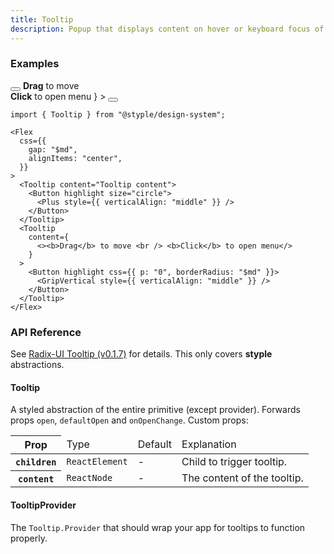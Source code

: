 ```yaml
---
title: Tooltip
description: Popup that displays content on hover or keyboard focus of associated element.
---
```


### Examples

<Preview>
  <Flex
    css={{
      gap: "$md",
      alignItems: "center",
    }}
  >
    <Tooltip content="Tooltip content">
      <Button highlight size="circle">
        <Plus style={{ verticalAlign: "middle" }} />
      </Button>
    </Tooltip>
    <Tooltip
      content={
        <><b>Drag</b> to move <br /> <b>Click</b> to open menu</>
      }
    >
      <Button highlight css={{ p: "0", borderRadius: "$md" }}>
        <GripVertical style={{ verticalAlign: "middle" }} />
      </Button>
    </Tooltip>
  </Flex>
</Preview>

```tsx outline=true
import { Tooltip } from "@styple/design-system";

<Flex
  css={{
    gap: "$md",
    alignItems: "center",
  }}
>
  <Tooltip content="Tooltip content">
    <Button highlight size="circle">
      <Plus style={{ verticalAlign: "middle" }} />
    </Button>
  </Tooltip>
  <Tooltip
    content={
      <><b>Drag</b> to move <br /> <b>Click</b> to open menu</>
    }
  >
    <Button highlight css={{ p: "0", borderRadius: "$md" }}>
      <GripVertical style={{ verticalAlign: "middle" }} />
    </Button>
  </Tooltip>
</Flex>
```

### API Reference

See [Radix-UI Tooltip (v0.1.7)](https://www.radix-ui.com/docs/primitives/components/tooltip) for details. This only covers **styple** abstractions.

#### Tooltip

A styled abstraction of the entire primitive (except provider). Forwards props `open`, `defaultOpen` and `onOpenChange`. Custom props:

<Table>
  <Thead>
    <Tr>
      <Th>Prop</Th>
      <Td>Type</Td>
      <Td>Default</Td>
      <Td>Explanation</Td>
    </Tr>
  </Thead>
  <Tbody>
    <Tr>
      <Th>
        <Code>children</Code>
      </Th>
      <Td>
        <Code color="normal">ReactElement</Code>
      </Td>
      <Td>-</Td>
      <Td><Text>Child to trigger tooltip.</Text></Td>
    </Tr>
    <Tr>
      <Th>
        <Code>content</Code>
      </Th>
      <Td>
        <Code color="normal">ReactNode</Code>
      </Td>
      <Td>-</Td>
      <Td><Text>The content of the tooltip.</Text></Td>
    </Tr>
  </Tbody>
</Table>

#### TooltipProvider

The `Tooltip.Provider` that should wrap your app for tooltips to function properly.